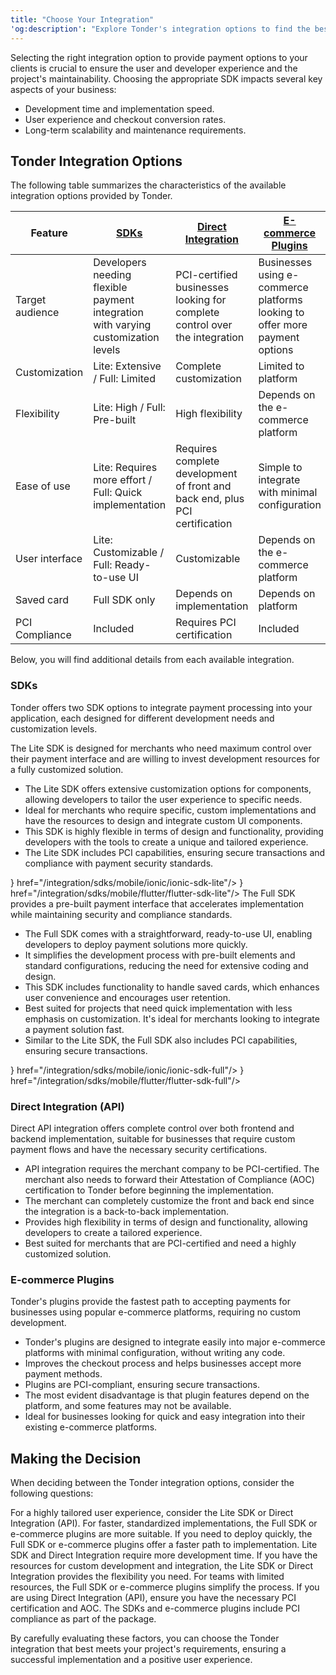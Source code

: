```yaml
---
title: "Choose Your Integration"
'og:description': "Explore Tonder's integration options to find the best fit for your business. Compare SDKs, hosted solutions, and direct API integration."
---
```


Selecting the right integration option to provide payment options to your clients is crucial to ensure the user and developer experience and the project's maintainability. Choosing the appropriate SDK impacts several key aspects of your business:

- Development time and implementation speed.
- User experience and checkout conversion rates.
- Long-term scalability and maintenance requirements.

## Tonder Integration Options

The following table summarizes the characteristics of the available integration options provided by Tonder.

| Feature| [SDKs](#sdks)| [Direct Integration](#direct-integration-api)| [E-commerce Plugins](#e-commerce-plugins)|
|------------------------|----------------------------------------------|----------------------------------------|----------------------------------------|
| Target audience    | Developers needing flexible payment integration with varying customization levels | PCI-certified businesses looking for complete control over the integration | Businesses using e-commerce platforms looking to offer more payment options |
| Customization      | Lite: Extensive / Full: Limited             | Complete customization                | Limited to platform|
| Flexibility        | Lite: High / Full: Pre-built                 | High flexibility                       | Depends on the e-commerce platform                    |
| Ease of use        | Lite: Requires more effort / Full: Quick implementation | Requires complete development of front and back end, plus PCI certification    | Simple to integrate with minimal configuration |
| User interface     | Lite: Customizable / Full: Ready-to-use UI   | Customizable                            | Depends on the e-commerce platform           |
| Saved card | Full SDK only                               | Depends on implementation               | Depends on platform                    |
| PCI Compliance     | Included                                     | Requires PCI certification              | Included                               |

Below, you will find additional details from each available integration.

### SDKs

Tonder offers two SDK options to integrate payment processing into your application, each designed for different development needs and customization levels.

<Tabs>
<Tab title="Lite SDK">
The Lite SDK is designed for merchants who need maximum control over their payment interface and are willing to invest development resources for a fully customized solution.

- The Lite SDK offers extensive customization options for components, allowing developers to tailor the user experience to specific needs.
- Ideal for merchants who require specific, custom implementations and have the resources to design and integrate custom UI components.
- This SDK is highly flexible in terms of design and functionality, providing developers with the tools to create a unique and tailored experience.
- The Lite SDK includes PCI capabilities, ensuring secure transactions and compliance with payment security standards.

<CardGroup cols={3}>
  <Card title="JS" icon="js" href="/integration/sdks/web/js-sdk"/>
  <Card title="Ionic SDK Lite" icon={<svg xmlns="http://www.w3.org/2000/svg" width="24" height="24" viewBox="0 0 100 100" fill="none">
<rect width="100" height="100" rx="24" fill="#176BFF"/>
<path d="M49.9997 31.3323C46.3042 31.3323 42.6918 32.4281 39.6191 34.4812C36.5465 36.5343 34.1516 39.4524 32.7374 42.8665C31.3232 46.2807 30.9532 50.0375 31.6742 53.662C32.3951 57.2864 34.1746 60.6157 36.7877 63.2288C39.4008 65.8418 42.7301 67.6214 46.3545 68.3423C49.9789 69.0632 53.7358 68.6932 57.1499 67.279C60.5641 65.8649 63.4822 63.47 65.5353 60.3974C67.5884 57.3247 68.6842 53.7123 68.6842 50.0168C68.6783 45.0632 66.7079 40.3141 63.2051 36.8114C59.7024 33.3086 54.9533 31.3382 49.9997 31.3323Z" fill="white"/>
<path d="M76.8273 32.9887C81.5279 32.9887 85.3385 29.1781 85.3385 24.4775C85.3385 19.7769 81.5279 15.9663 76.8273 15.9663C72.1267 15.9663 68.3161 19.7769 68.3161 24.4775C68.3161 29.1781 72.1267 32.9887 76.8273 32.9887Z" fill="white"/>
<path d="M87.3074 33.0334L86.9504 32.2526L86.3927 32.8996C84.9973 34.4829 83.2329 35.6975 81.2558 36.4357L80.6981 36.6365L80.9212 37.1942C83.927 44.4229 84.3075 52.4757 81.9965 59.9555C79.6856 67.4353 74.8292 73.8702 68.2698 78.1436C61.7104 82.417 53.8619 84.2594 46.0861 83.351C38.3103 82.4426 31.0979 78.8408 25.7001 73.1705C20.3023 67.5002 17.0599 60.1193 16.5353 52.3082C16.0107 44.4971 18.2371 36.7488 22.8281 30.4077C27.4192 24.0665 34.0853 19.5327 41.6698 17.5927C49.2542 15.6527 57.2786 16.429 64.3505 19.787L64.8748 20.0379L65.1035 19.4802C65.937 17.5415 67.2358 15.8384 68.885 14.5218L69.5543 13.9641L68.7902 13.5681C62.9852 10.551 56.5363 8.98374 49.9941 9.00013C41.1365 9.0014 32.5176 11.8711 25.4272 17.1798C18.3367 22.4884 13.1561 29.9505 10.6607 38.4493C8.16531 46.9481 8.48929 56.0265 11.5842 64.3257C14.679 72.625 20.3784 79.6988 27.8292 84.4886C35.28 89.2783 44.0816 91.5263 52.9167 90.8962C61.7518 90.2661 70.1453 86.7917 76.8409 80.993C83.5366 75.1944 88.1743 67.3833 90.06 58.7288C91.9458 50.0743 90.9781 41.0419 87.3018 32.9832L87.3074 33.0334Z" fill="white"/>
</svg>} href="/integration/sdks/mobile/ionic/ionic-sdk-lite"/>
  <Card title="Flutter SDK Lite" icon={<svg xmlns="http://www.w3.org/2000/svg" width="24" height="24" viewBox="0 0 100 100" fill="none">
<rect width="100" height="100" rx="24" fill="white"/>
<g clip-path="url(#clip0_400_201)">
<path fill-rule="evenodd" clip-rule="evenodd" d="M53.9398 91.9335L31.5159 69.6568L43.9092 57.0471L78.8648 91.9335H53.9398Z" fill="#02539A"/>
<path fill-rule="evenodd" clip-rule="evenodd" d="M31.239 69.674L53.4638 47.4492H78.4494L43.8746 82.024L31.239 69.674Z" fill="#45D1FD" fill-opacity="0.85"/>
<path fill-rule="evenodd" clip-rule="evenodd" d="M12 50.288L24.6183 62.8976L78.4494 9.06653H53.334L12 50.288Z" fill="#45D1FD"/>
</g>
<defs>
<clipPath id="clip0_400_201">
<rect width="66.8648" height="83" fill="white" transform="translate(12 9)"/>
</clipPath>
</defs>
</svg>} href="/integration/sdks/mobile/flutter/flutter-sdk-lite"/>
</CardGroup>
</Tab>

<Tab title="Full SDK">
The Full SDK provides a pre-built payment interface that accelerates implementation while maintaining security and compliance standards.

- The Full SDK comes with a straightforward, ready-to-use UI, enabling developers to deploy payment solutions more quickly.
- It simplifies the development process with pre-built elements and standard configurations, reducing the need for extensive coding and design.
- This SDK includes functionality to handle saved cards, which enhances user convenience and encourages user retention.
- Best suited for projects that need quick implementation with less emphasis on customization. It's ideal for merchants looking to integrate a payment solution fast.
- Similar to the Lite SDK, the Full SDK also includes PCI capabilities, ensuring secure transactions.

<CardGroup cols={3}>
<Card title="Ionic SDK Full" icon={<svg xmlns="http://www.w3.org/2000/svg" width="24" height="24" viewBox="0 0 100 100" fill="none">
<rect width="100" height="100" rx="24" fill="#176BFF"/>
<path d="M49.9997 31.3323C46.3042 31.3323 42.6918 32.4281 39.6191 34.4812C36.5465 36.5343 34.1516 39.4524 32.7374 42.8665C31.3232 46.2807 30.9532 50.0375 31.6742 53.662C32.3951 57.2864 34.1746 60.6157 36.7877 63.2288C39.4008 65.8418 42.7301 67.6214 46.3545 68.3423C49.9789 69.0632 53.7358 68.6932 57.1499 67.279C60.5641 65.8649 63.4822 63.47 65.5353 60.3974C67.5884 57.3247 68.6842 53.7123 68.6842 50.0168C68.6783 45.0632 66.7079 40.3141 63.2051 36.8114C59.7024 33.3086 54.9533 31.3382 49.9997 31.3323Z" fill="white"/>
<path d="M76.8273 32.9887C81.5279 32.9887 85.3385 29.1781 85.3385 24.4775C85.3385 19.7769 81.5279 15.9663 76.8273 15.9663C72.1267 15.9663 68.3161 19.7769 68.3161 24.4775C68.3161 29.1781 72.1267 32.9887 76.8273 32.9887Z" fill="white"/>
<path d="M87.3074 33.0334L86.9504 32.2526L86.3927 32.8996C84.9973 34.4829 83.2329 35.6975 81.2558 36.4357L80.6981 36.6365L80.9212 37.1942C83.927 44.4229 84.3075 52.4757 81.9965 59.9555C79.6856 67.4353 74.8292 73.8702 68.2698 78.1436C61.7104 82.417 53.8619 84.2594 46.0861 83.351C38.3103 82.4426 31.0979 78.8408 25.7001 73.1705C20.3023 67.5002 17.0599 60.1193 16.5353 52.3082C16.0107 44.4971 18.2371 36.7488 22.8281 30.4077C27.4192 24.0665 34.0853 19.5327 41.6698 17.5927C49.2542 15.6527 57.2786 16.429 64.3505 19.787L64.8748 20.0379L65.1035 19.4802C65.937 17.5415 67.2358 15.8384 68.885 14.5218L69.5543 13.9641L68.7902 13.5681C62.9852 10.551 56.5363 8.98374 49.9941 9.00013C41.1365 9.0014 32.5176 11.8711 25.4272 17.1798C18.3367 22.4884 13.1561 29.9505 10.6607 38.4493C8.16531 46.9481 8.48929 56.0265 11.5842 64.3257C14.679 72.625 20.3784 79.6988 27.8292 84.4886C35.28 89.2783 44.0816 91.5263 52.9167 90.8962C61.7518 90.2661 70.1453 86.7917 76.8409 80.993C83.5366 75.1944 88.1743 67.3833 90.06 58.7288C91.9458 50.0743 90.9781 41.0419 87.3018 32.9832L87.3074 33.0334Z" fill="white"/>
</svg>} href="/integration/sdks/mobile/ionic/ionic-sdk-full"/>
  <Card title="Flutter SDK Full" icon={<svg xmlns="http://www.w3.org/2000/svg" width="24" height="24" viewBox="0 0 100 100" fill="none">
<rect width="100" height="100" rx="24" fill="white"/>
<g clip-path="url(#clip0_400_201)">
<path fill-rule="evenodd" clip-rule="evenodd" d="M53.9398 91.9335L31.5159 69.6568L43.9092 57.0471L78.8648 91.9335H53.9398Z" fill="#02539A"/>
<path fill-rule="evenodd" clip-rule="evenodd" d="M31.239 69.674L53.4638 47.4492H78.4494L43.8746 82.024L31.239 69.674Z" fill="#45D1FD" fill-opacity="0.85"/>
<path fill-rule="evenodd" clip-rule="evenodd" d="M12 50.288L24.6183 62.8976L78.4494 9.06653H53.334L12 50.288Z" fill="#45D1FD"/>
</g>
<defs>
<clipPath id="clip0_400_201">
<rect width="66.8648" height="83" fill="white" transform="translate(12 9)"/>
</clipPath>
</defs>
</svg>} href="/integration/sdks/mobile/flutter/flutter-sdk-full"/>
</CardGroup>
</Tab>
</Tabs>

### Direct Integration (API)

Direct API integration offers complete control over both frontend and backend implementation, suitable for businesses that require custom payment flows and have the necessary security certifications.

- API integration requires the merchant company to be PCI-certified. The merchant also needs to forward their Attestation of Compliance (AOC) certification to Tonder before beginning the implementation.
- The merchant can completely customize the front and back end since the integration is a back-to-back implementation.
- Provides high flexibility in terms of design and functionality, allowing developers to create a tailored experience.
- Best suited for merchants that are PCI-certified and need a highly customized solution.

<CardGroup cols={3}>
<Card title="Direct Integration" iconType="solid" icon="square-terminal" href="/direct-integration/tonder-direct"/>
</CardGroup>

### E-commerce Plugins

Tonder's plugins provide the fastest path to accepting payments for businesses using popular e-commerce platforms, requiring no custom development.

- Tonder's plugins are designed to integrate easily into major e-commerce platforms with minimal configuration, without writing any code.
- Improves the checkout process and helps businesses accept more payment methods.
- Plugins are PCI-compliant, ensuring secure transactions.
- The most evident disadvantage is that plugin features depend on the platform, and some features may not be available.
- Ideal for businesses looking for quick and easy integration into their existing e-commerce platforms.

<CardGroup cols={3}>
  <Card title="Magento" icon="magento" href="/guides/plugins/magento"/>
  <Card title="WooCommerce" icon="cash-register" href="/guides/plugins/woo-commerce"/>
</CardGroup>

## Making the Decision

When deciding between the Tonder integration options, consider the following questions:


<AccordionGroup>
  <Accordion title="How much customization do you need?">
    For a highly tailored user experience, consider the Lite SDK or Direct Integration (API). For faster, standardized implementations, the Full SDK or e-commerce plugins are more suitable.
  </Accordion>

  <Accordion title="What is your timeline?">
    If you need to deploy quickly, the Full SDK or e-commerce plugins offer a faster path to implementation. Lite SDK and Direct Integration require more development time.
  </Accordion> 

  <Accordion title="What resources are available?">
    If you have the resources for custom development and integration, the Lite SDK or Direct Integration provides the flexibility you need. For teams with limited resources, the Full SDK or e-commerce plugins simplify the process.
  </Accordion> 

  <Accordion title="What are your security requirements?">
    If you are using Direct Integration (API), ensure you have the necessary PCI certification and AOC. The SDKs and e-commerce plugins include PCI compliance as part of the package.
  </Accordion> 
</AccordionGroup>

By carefully evaluating these factors, you can choose the Tonder integration that best meets your project's requirements, ensuring a successful implementation and a positive user experience.

